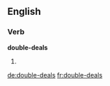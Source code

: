 ==English==

===Verb===
'''double-deals'''

# {{third-person singular of|[[double-deal]]}}

[[de:double-deals]]
[[fr:double-deals]]